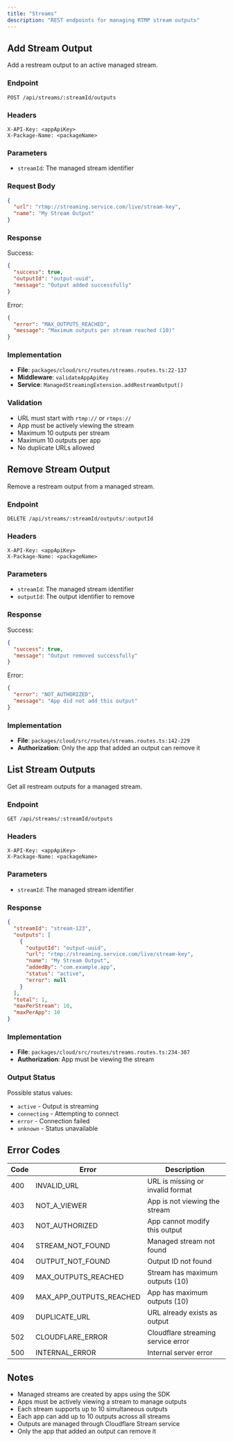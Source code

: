 ```yaml
---
title: "Streams"
description: "REST endpoints for managing RTMP stream outputs"
---
```


## Add Stream Output

Add a restream output to an active managed stream.

### Endpoint

```
POST /api/streams/:streamId/outputs
```

### Headers

```
X-API-Key: <appApiKey>
X-Package-Name: <packageName>
```

### Parameters

- `streamId`: The managed stream identifier

### Request Body

```json
{
  "url": "rtmp://streaming.service.com/live/stream-key",
  "name": "My Stream Output"
}
```

### Response

Success:
```json
{
  "success": true,
  "outputId": "output-uuid",
  "message": "Output added successfully"
}
```

Error:
```json
{
  "error": "MAX_OUTPUTS_REACHED",
  "message": "Maximum outputs per stream reached (10)"
}
```

### Implementation

- **File**: `packages/cloud/src/routes/streams.routes.ts:22-137`
- **Middleware**: `validateAppApiKey`
- **Service**: `ManagedStreamingExtension.addRestreamOutput()`

### Validation

- URL must start with `rtmp://` or `rtmps://`
- App must be actively viewing the stream
- Maximum 10 outputs per stream
- Maximum 10 outputs per app
- No duplicate URLs allowed

## Remove Stream Output

Remove a restream output from a managed stream.

### Endpoint

```
DELETE /api/streams/:streamId/outputs/:outputId
```

### Headers

```
X-API-Key: <appApiKey>
X-Package-Name: <packageName>
```

### Parameters

- `streamId`: The managed stream identifier
- `outputId`: The output identifier to remove

### Response

Success:
```json
{
  "success": true,
  "message": "Output removed successfully"
}
```

Error:
```json
{
  "error": "NOT_AUTHORIZED",
  "message": "App did not add this output"
}
```

### Implementation

- **File**: `packages/cloud/src/routes/streams.routes.ts:142-229`
- **Authorization**: Only the app that added an output can remove it

## List Stream Outputs

Get all restream outputs for a managed stream.

### Endpoint

```
GET /api/streams/:streamId/outputs
```

### Headers

```
X-API-Key: <appApiKey>
X-Package-Name: <packageName>
```

### Parameters

- `streamId`: The managed stream identifier

### Response

```json
{
  "streamId": "stream-123",
  "outputs": [
    {
      "outputId": "output-uuid",
      "url": "rtmp://streaming.service.com/live/stream-key",
      "name": "My Stream Output",
      "addedBy": "com.example.app",
      "status": "active",
      "error": null
    }
  ],
  "total": 1,
  "maxPerStream": 10,
  "maxPerApp": 10
}
```

### Implementation

- **File**: `packages/cloud/src/routes/streams.routes.ts:234-307`
- **Authorization**: App must be viewing the stream

### Output Status

Possible status values:
- `active` - Output is streaming
- `connecting` - Attempting to connect
- `error` - Connection failed
- `unknown` - Status unavailable

## Error Codes

| Code | Error | Description |
|------|-------|-------------|
| 400 | INVALID_URL | URL is missing or invalid format |
| 403 | NOT_A_VIEWER | App is not viewing the stream |
| 403 | NOT_AUTHORIZED | App cannot modify this output |
| 404 | STREAM_NOT_FOUND | Managed stream not found |
| 404 | OUTPUT_NOT_FOUND | Output ID not found |
| 409 | MAX_OUTPUTS_REACHED | Stream has maximum outputs (10) |
| 409 | MAX_APP_OUTPUTS_REACHED | App has maximum outputs (10) |
| 409 | DUPLICATE_URL | URL already exists as output |
| 502 | CLOUDFLARE_ERROR | Cloudflare streaming service error |
| 500 | INTERNAL_ERROR | Internal server error |

## Notes

- Managed streams are created by apps using the SDK
- Apps must be actively viewing a stream to manage outputs
- Each stream supports up to 10 simultaneous outputs
- Each app can add up to 10 outputs across all streams
- Outputs are managed through Cloudflare Stream service
- Only the app that added an output can remove it